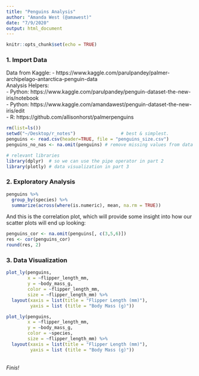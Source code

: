 ```yaml
---
title: "Penguins Analysis"
author: "Amanda West (@amawest)"
date: "7/9/2020"
output: html_document
---
```


```r
knitr::opts_chunk$set(echo = TRUE)
```

### 1. Import Data 
Data from Kaggle:
- https://www.kaggle.com/parulpandey/palmer-archipelago-antarctica-penguin-data
<br>
Analysis Helpers:
<br>
- Python: https://www.kaggle.com/parulpandey/penguin-dataset-the-new-iris/notebook
<br>
- Python: https://www.kaggle.com/amandawest/penguin-dataset-the-new-iris/edit
<br>
-  R: https://github.com/allisonhorst/palmerpenguins
<br>

```r
rm(list=ls())
setwd("~/Desktop/r_notes")                 # best & simplest. 
penguins <- read.csv(header=TRUE, file = "penguins_size.csv")
penguins_no_nas <- na.omit(penguins) # remove missing values from data frame

# relevant libraries
library(dplyr)  # so we can use the pipe operator in part 2
library(plotly) # data visualization in part 3
```

### 2. Exploratory Analysis 

```r
penguins %>% 
  group_by(species) %>% 
  summarize(across(where(is.numeric), mean, na.rm = TRUE))
```

And this is the correlation plot, which will provide some insight
into how our scatter plots will end up looking: 

```r
penguins_cor <- na.omit(penguins[, c(3,5,6)])
res <- cor(penguins_cor)
round(res, 2)
```

### 3. Data Visualization

```r
plot_ly(penguins, 
        x = ~flipper_length_mm,
        y = ~body_mass_g, 
        color = ~flipper_length_mm, 
        size = ~flipper_length_mm) %>%
  layout(xaxis = list(title = "Flipper Length (mm)"),
         yaxis = list (title = "Body Mass (g)"))
```

```r
plot_ly(penguins, 
        x = ~flipper_length_mm,
        y = ~body_mass_g, 
        color = ~species, 
        size = ~flipper_length_mm) %>%
  layout(xaxis = list(title = "Flipper Length (mm)"),
         yaxis = list (title = "Body Mass (g)"))
```

<br>
<i>Finis!</i>

